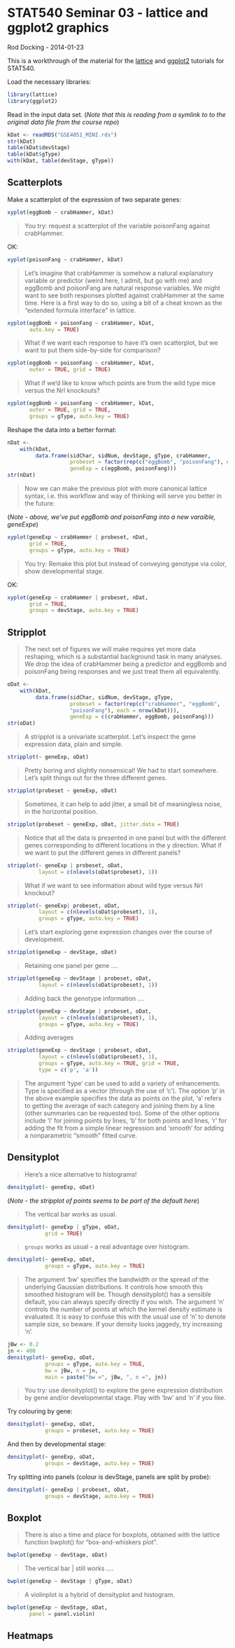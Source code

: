 STAT540 Seminar 03 - lattice and ggplot2 graphics
=================================================

Rod Docking - 2014-01-23

This is a workthrough of the material for the [lattice](http://www.ugrad.stat.ubc.ca/~stat540/seminars/seminar03_graphics-lattice.html) and [ggplot2](http://www.ugrad.stat.ubc.ca/~stat540/seminars/seminar03_graphics-ggplot2.html)
tutorials for STAT540.

Load the necessary libraries:

```r
library(lattice)
library(ggplot2)
```

Read in the input data set. 
(*Note that this is reading from a symlink to to the original data file from the course repo*)

```r
kDat <- readRDS("GSE4051_MINI.rds")
str(kDat)
table(kDat$devStage)
table(kDat$gType)
with(kDat, table(devStage, gType))
```

Scatterplots
------------

Make a scatterplot of the expression of two separate genes:

```r
xyplot(eggBomb ~ crabHammer, kDat)
```

> You try: request a scatterplot of the variable poisonFang against crabHammer.

OK:

```r
xyplot(poisonFang ~ crabHammer, kDat)
```

> Let's imagine that crabHammer is somehow a natural explanatory variable or predictor (weird here, I admit, but go with me) and eggBomb and poisonFang are natural response variables. We might want to see both responses plotted against crabHammer at the same time. Here is a first way to do so, using a bit of a cheat known as the "extended formula interface" in lattice.

```r
xyplot(eggBomb + poisonFang ~ crabHammer, kDat,
       auto.key = TRUE)
```

> What if we want each response to have it's own scatterplot, but we want to put them side-by-side for comparison?

```r
xyplot(eggBomb + poisonFang ~ crabHammer, kDat,
       outer = TRUE, grid = TRUE)
```

> What if we'd like to know which points are from the wild type mice versus the Nrl knockouts?

```r
xyplot(eggBomb + poisonFang ~ crabHammer, kDat,
       outer = TRUE, grid = TRUE,
       groups = gType, auto.key = TRUE)
```

Reshape the data into a better format:

```r
nDat <-
    with(kDat,
         data.frame(sidChar, sidNum, devStage, gType, crabHammer,
                    probeset = factor(rep(c("eggBomb", "poisonFang"), each = nrow(kDat))),
                    geneExp = c(eggBomb, poisonFang)))
str(nDat)
```

> Now we can make the previous plot with more canonical lattice syntax, i.e. this workflow and way of thinking will serve you better in the future:

(*Note - above, we've put eggBomb and poisonFang into a new varaible, geneExpe*)

```r
xyplot(geneExp ~ crabHammer | probeset, nDat,
       grid = TRUE,
       groups = gType, auto.key = TRUE)
```

> You try: Remake this plot but instead of conveying genotype via color, show developmental stage.

OK:

```r
xyplot(geneExp ~ crabHammer | probeset, nDat,
       grid = TRUE,
       groups = devStage, auto.key = TRUE)
```

Stripplot
---------

> The next set of figures we will make requires yet more data reshaping, which is a substantial background task in many analyses. We drop the idea of crabHammer being a predictor and eggBomb and poisonFang being responses and we just treat them all equivalently.

```r
oDat <-
    with(kDat,
         data.frame(sidChar, sidNum, devStage, gType,
                    probeset = factor(rep(c("crabHammer", "eggBomb",
                    "poisonFang"), each = nrow(kDat))),
                    geneExp = c(crabHammer, eggBomb, poisonFang)))
str(oDat)
```

> A stripplot is a univariate scatterplot. Let's inspect the gene expression data, plain and simple.

```r
stripplot(~ geneExp, oDat)
```

> Pretty boring and slightly nonsensical! We had to start somewhere. Let's split things out for the three different genes.

```r
stripplot(probeset ~ geneExp, oDat)
```

> Sometimes, it can help to add jitter, a small bit of meaningless noise, in the horizontal position.

```r
stripplot(probeset ~ geneExp, oDat, jitter.data = TRUE)
```

> Notice that all the data is presented in one panel but with the different genes corresponding to different locations in the y direction. What if we want to put the different genes in different panels?

```r
stripplot(~ geneExp | probeset, oDat,
          layout = c(nlevels(oDat$probeset), 1))
```

> What if we want to see information about wild type versus Nrl knockout?

```r
stripplot(~ geneExp| probeset, oDat, 
          layout = c(nlevels(oDat$probeset), 1),
          groups = gType, auto.key = TRUE)
```

> Let's start exploring gene expression changes over the course of development.

```r
stripplot(geneExp ~ devStage, oDat)
```

> Retaining one panel per gene ....

```r
stripplot(geneExp ~ devStage | probeset, oDat, 
          layout = c(nlevels(oDat$probeset), 1))
```

> Adding back the genotype information ....

```r
stripplot(geneExp ~ devStage | probeset, oDat, 
          layout = c(nlevels(oDat$probeset), 1),
          groups = gType, auto.key = TRUE)
```

> Adding averages

```r
stripplot(geneExp ~ devStage | probeset, oDat, 
          layout = c(nlevels(oDat$probeset), 1),
          groups = gType, auto.key = TRUE, grid = TRUE,
          type = c('p', 'a'))
```

> The argument 'type' can be used to add a variety of enhancements. Type is specified as a vector (through the use of 'c'). The option 'p' in the above example specifies the data as points on the plot, 'a' refers to getting the average of each category and joining them by a line (other summaries can be requested too). Some of the other options include 'l' for joining points by lines, 'b' for both points and lines, 'r' for adding the fit from a simple linear regression and 'smooth' for adding a nonparametric "smooth" fitted curve.

Densityplot
-----------

> Here's a nice alternative to histograms!

```r
densityplot(~ geneExp, oDat)
```

(*Note - the stripplot of points seems to be part of the default here*)

> The vertical bar works as usual.

```r
densityplot(~ geneExp | gType, oDat,
            grid = TRUE)
```

> `groups` works as usual -- a real advantage over histogram.

```r
densityplot(~ geneExp, oDat,
            groups = gType, auto.key = TRUE)
```

> The argument 'bw' specifies the bandwidth or the spread of the underlying Gaussian distributions. It controls how smooth this smoothed histogram will be. Though densityplot() has a sensible default, you can always specify directly if you wish. The argument 'n' controls the number of points at which the kernel density estimate is evaluated. It is easy to confuse this with the usual use of 'n' to denote sample size, so beware. If your density looks jaggedy, try increasing 'n'.

```r
jBw <- 0.2
jn <- 400
densityplot(~ geneExp, oDat,
            groups = gType, auto.key = TRUE,
            bw = jBw, n = jn,
            main = paste("bw =", jBw, ", n =", jn))
```

> You try: use densityplot() to explore the gene expression distribution by gene and/or developmental stage. Play with 'bw' and 'n' if you like.

Try colouring by gene:

```r
densityplot(~ geneExp, oDat,
            groups = probeset, auto.key = TRUE)
```

And then by developmental stage:

```r
densityplot(~ geneExp, oDat,
            groups = devStage, auto.key = TRUE)
```

Try splitting into panels (colour is devStage, panels are split by probe):

```r
densityplot(~ geneExp | probeset, oDat,
            groups = devStage, auto.key = TRUE)
```

Boxplot
-------

> There is also a time and place for boxplots, obtained with the lattice function bwplot() for "box-and-whiskers plot".
```r
bwplot(geneExp ~ devStage, oDat)
```

> The vertical bar | still works ....

```r
bwplot(geneExp ~ devStage | gType, oDat)
```

> A violinplot is a hybrid of densityplot and histogram.

```r
bwplot(geneExp ~ devStage, oDat,
       panel = panel.violin)
```

Heatmaps
--------



